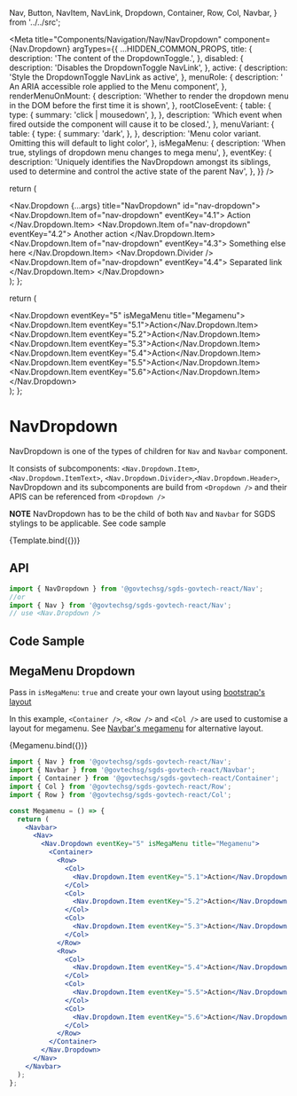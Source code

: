   Nav,
  Button,
  NavItem,
  NavLink,
  Dropdown,
  Container,
  Row,
  Col,
  Navbar,
} from '../../src';

<Meta
  title="Components/Navigation/Nav/NavDropdown"
  component={Nav.Dropdown}
  argTypes={{
    ...HIDDEN_COMMON_PROPS,
    title: {
      description: 'The content of the DropdownToggle.',
    },
    disabled: {
      description: 'Disables the DropdownToggle NavLink',
    },
    active: {
      description: 'Style the DropdownToggle NavLink as active',
    },
    menuRole: {
      description: ' An ARIA accessible role applied to the Menu component',
    },
    renderMenuOnMount: {
      description:
        'Whether to render the dropdown menu in the DOM before the first time it is shown',
    },
    rootCloseEvent: {
      table: {
        type: {
          summary: 'click | mousedown',
        },
      },
      description:
        'Which event when fired outside the component will cause it to be closed.',
    },
    menuVariant: {
      table: {
        type: {
          summary: 'dark',
        },
      },
      description:
        'Menu color variant. Omitting this will default to light color',
    },
    isMegaMenu: {
      description: 'When true, stylings of dropdown menu changes to mega menu',
    },
    eventKey: {
      description:
        'Uniquely identifies the NavDropdown amongst its siblings, used to determine and control the active state of the parent Nav',
    },
  }}
/>

  return (
    <Navbar>
      <Nav>
        <Nav.Dropdown {...args} title="NavDropdown" id="nav-dropdown">
          <Nav.Dropdown.Item of="nav-dropdown" eventKey="4.1">
            Action
          </Nav.Dropdown.Item>
          <Nav.Dropdown.Item of="nav-dropdown" eventKey="4.2">
            Another action
          </Nav.Dropdown.Item>
          <Nav.Dropdown.Item of="nav-dropdown" eventKey="4.3">
            Something else here
          </Nav.Dropdown.Item>
          <Nav.Dropdown.Divider />
          <Nav.Dropdown.Item of="nav-dropdown" eventKey="4.4">
            Separated link
          </Nav.Dropdown.Item>
        </Nav.Dropdown>
      </Nav>
    </Navbar>
  );
};

  return (
    <Navbar>
      <Nav>
        <Nav.Dropdown eventKey="5" isMegaMenu title="Megamenu">
          <Container>
            <Row>
              <Col>
                <Nav.Dropdown.Item eventKey="5.1">Action</Nav.Dropdown.Item>
              </Col>
              <Col>
                <Nav.Dropdown.Item eventKey="5.2">Action</Nav.Dropdown.Item>
              </Col>
              <Col>
                <Nav.Dropdown.Item eventKey="5.3">Action</Nav.Dropdown.Item>
              </Col>
            </Row>
            <Row>
              <Col>
                <Nav.Dropdown.Item eventKey="5.4">Action</Nav.Dropdown.Item>
              </Col>
              <Col>
                <Nav.Dropdown.Item eventKey="5.5">Action</Nav.Dropdown.Item>
              </Col>
              <Col>
                <Nav.Dropdown.Item eventKey="5.6">Action</Nav.Dropdown.Item>
              </Col>
            </Row>
          </Container>
        </Nav.Dropdown>
      </Nav>
    </Navbar>
  );
};

# NavDropdown

NavDropdown is one of the types of children for `Nav` and `Navbar` component.

It consists of subcomponents: `<Nav.Dropdown.Item>`, `<Nav.Dropdown.ItemText>`, `<Nav.Dropdown.Divider>`,`<Nav.Dropdown.Header>`,  
NavDropdown and its subcomponents are build from `<Dropdown />` and their APIS can be referenced from `<Dropdown />`

**NOTE** NavDropdown has to be the child of both `Nav` and `Navbar` for SGDS stylings to be applicable. See code sample

<Canvas>
  <Story height="250px" name="Default">
    {Template.bind({})}
  </Story>
</Canvas>

## API

```jsx
import { NavDropdown } from '@govtechsg/sgds-govtech-react/Nav'; 
//or 
import { Nav } from '@govtechsg/sgds-govtech-react/Nav'; 
// use <Nav.Dropdown />
```

<ArgsTable story="Default" />

## Code Sample

## MegaMenu Dropdown

Pass in `isMegaMenu`: `true` and create your own layout using [bootstrap's layout](https://getbootstrap.com/docs/5.0/layout/containers/)

In this example, `<Container />`, `<Row />` and `<Col />` are used to customise a layout for megamenu. See [Navbar's megamenu](/docs/components-navigation-navbar--default-story)
for alternative layout.

<Canvas>
  <Story height="250px" name="Megamenu">
    {Megamenu.bind({})}
  </Story>
</Canvas>

```jsx
import { Nav } from '@govtechsg/sgds-govtech-react/Nav';
import { Navbar } from '@govtechsg/sgds-govtech-react/Navbar';
import { Container } from '@govtechsg/sgds-govtech-react/Container';
import { Col } from '@govtechsg/sgds-govtech-react/Row';
import { Row } from '@govtechsg/sgds-govtech-react/Col';

const Megamenu = () => {
  return (
    <Navbar>
      <Nav>
        <Nav.Dropdown eventKey="5" isMegaMenu title="Megamenu">
          <Container>
            <Row>
              <Col>
                <Nav.Dropdown.Item eventKey="5.1">Action</Nav.Dropdown.Item>
              </Col>
              <Col>
                <Nav.Dropdown.Item eventKey="5.2">Action</Nav.Dropdown.Item>
              </Col>
              <Col>
                <Nav.Dropdown.Item eventKey="5.3">Action</Nav.Dropdown.Item>
              </Col>
            </Row>
            <Row>
              <Col>
                <Nav.Dropdown.Item eventKey="5.4">Action</Nav.Dropdown.Item>
              </Col>
              <Col>
                <Nav.Dropdown.Item eventKey="5.5">Action</Nav.Dropdown.Item>
              </Col>
              <Col>
                <Nav.Dropdown.Item eventKey="5.6">Action</Nav.Dropdown.Item>
              </Col>
            </Row>
          </Container>
        </Nav.Dropdown>
      </Nav>
    </Navbar>
  );
};
```
